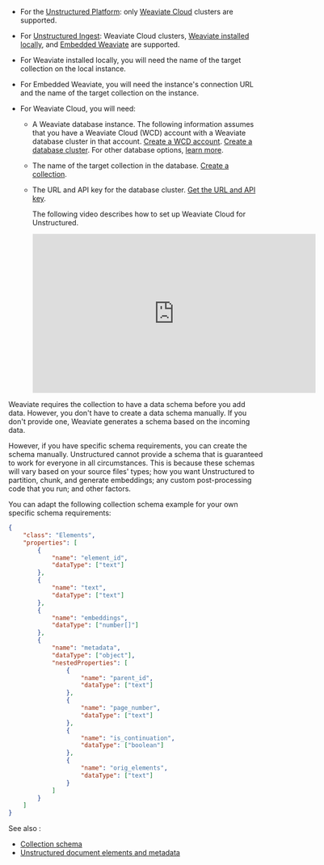 - For the [Unstructured Platform](/platform/overview): only [Weaviate Cloud](https://weaviate.io/developers/wcs) clusters are supported.
- For [Unstructured Ingest](/ingestion/overview): Weaviate Cloud clusters, 
  [Weaviate installed locally](https://weaviate.io/developers/weaviate/quickstart/local), 
  and [Embedded Weaviate](https://weaviate.io/developers/weaviate/installation/embedded) are supported.
- For Weaviate installed locally, you will need the name of the target collection on the local instance.
- For Embedded Weaviate, you will need the instance's connection URL and the name of the target collection on the instance.
- For Weaviate Cloud, you will need:

  - A Weaviate database instance. The following information assumes that you have a Weaviate Cloud (WCD) account with a Weaviate database cluster in that account. 
    [Create a WCD account](https://weaviate.io/developers/wcs/quickstart#create-a-wcd-account). [Create a database cluster](https://weaviate.io/developers/wcs/quickstart#create-a-weaviate-cluster). For other database options, [learn more](https://weaviate.io/developers/weaviate/installation).
  - The name of the target collection in the database. [Create a collection](https://weaviate.io/developers/wcs/tools/collections-tool).
  - The URL and API key for the database cluster. [Get the URL and API key](https://weaviate.io/developers/wcs/quickstart#explore-the-details-panel).

    The following video describes how to set up Weaviate Cloud for Unstructured.

    <iframe
    width="560"
    height="315"
    src="https://www.youtube.com/embed/Ldb7PZU-pR4"
    title="YouTube video player"
    frameborder="0"
    allow="accelerometer; autoplay; clipboard-write; encrypted-media; gyroscope; picture-in-picture"
    allowfullscreen
    ></iframe>

Weaviate requires the collection to have a data schema before you add data. However, you don't have to create a data schema manually. 
If you don't provide one, Weaviate generates a schema based on the incoming data.

However, if you have specific schema requirements, you can create the schema manually. 
Unstructured cannot provide a schema that is guaranteed to work for everyone in all circumstances. 
This is because these schemas will vary based on 
your source files' types; how you want Unstructured to partition, chunk, and generate embeddings; 
any custom post-processing code that you run; and other factors.

You can adapt the following collection schema example for your own specific schema requirements:

```json
{
    "class": "Elements",
    "properties": [
        {
            "name": "element_id",
            "dataType": ["text"]
        },
        {
            "name": "text",
            "dataType": ["text"]
        },
        {
            "name": "embeddings",
            "dataType": ["number[]"]
        },
        {
            "name": "metadata",
            "dataType": ["object"],
            "nestedProperties": [
                {
                    "name": "parent_id",
                    "dataType": ["text"]
                },
                {
                    "name": "page_number",
                    "dataType": ["text"]
                },
                {
                    "name": "is_continuation",
                    "dataType": ["boolean"]
                },
                {
                    "name": "orig_elements",
                    "dataType": ["text"]
                }
            ]
        }
    ]
}
```

See also :

- [Collection schema](https://weaviate.io/developers/weaviate/config-refs/schema)
- [Unstructured document elements and metadata](/api-reference/api-services/document-elements)